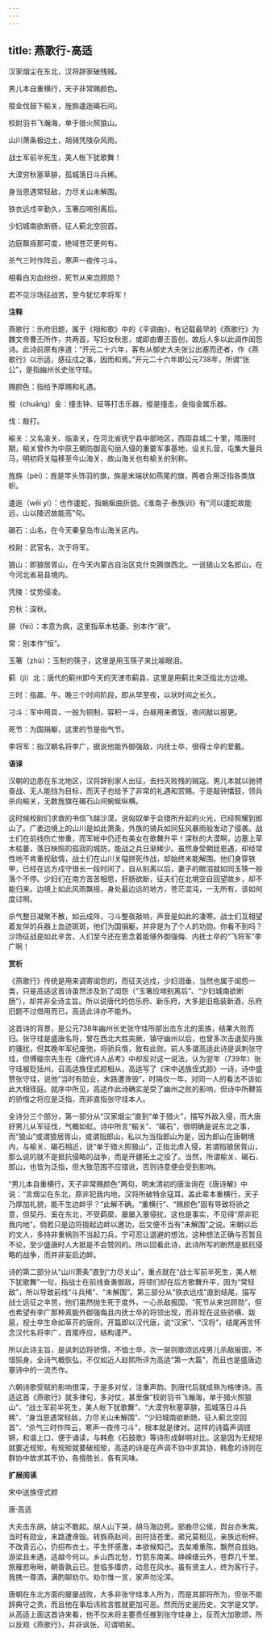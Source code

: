 ```yaml
---
---
---
```

title: 燕歌行-高适
---

汉家烟尘在东北，汉将辞家破残贼。

男儿本自重横行，天子非常赐颜色。

摐金伐鼓下榆关，旌旆逶迤碣石间。

校尉羽书飞瀚海，单于猎火照狼山。

山川萧条极边土，胡骑凭陵杂风雨。

战士军前半死生，美人帐下犹歌舞！

大漠穷秋塞草腓，孤城落日斗兵稀。

身当恩遇常轻敌，力尽关山未解围。

铁衣远戍辛勤久，玉箸应啼别离后。

少妇城南欲断肠，征人蓟北空回首。

边庭飘摇那可度，绝域苍茫更何有。

杀气三时作阵云，寒声一夜传刁斗。

相看白刃血纷纷，死节从来岂顾勋？

君不见沙场征战苦，至今犹忆李将军！

**注释**

燕歌行：乐府旧题，属于《相和歌》中的《平调曲》，有记载最早的《燕歌行》为魏文帝曹丕所作，共两首，写妇女秋思，或即由曹丕首创，故后人多以此调作闺怨诗。此诗前原有序道：“开元二十六年，客有从御史大夫张公出塞而还者，作《燕歌行》以示适，感征戍之事，因而和焉。”开元二十六年即公元738年，所谓“张公”，是指幽州长史张守珪。

赐颜色：指给予厚赐和礼遇。

摐（chuāng）金：撞击钟、钲等打击乐器，摐是撞击，金指金属乐器。

伐：敲打。

榆关：又名渝关、临渝关，在河北省抚宁县中部地区，西距县城二十里，隋唐时期，榆关曾作为中原王朝防御高句丽入侵的重要军事基地，设关扎营，屯集大量兵马，明初将关隘移至今山海关，故山海关也有榆关的别称。

旌旆（pèi）：旌是竿头饰羽的旗，旆是末端状如燕尾的旗，两者合用泛指各类旗帜。

逶迤（wēi yí）：也作逶蛇，指蜿蜒曲折貌。《淮南子·泰族训》有“河以逶蛇故能远，山以陵迟故能高”句。

碣石：山名，在今天秦皇岛市山海关区内。

校尉：武官名，次于将军。

狼山：即狼居胥山，在今天内蒙古自治区克什克腾旗西北。一说狼山又名郎山，在今河北省易县境内。

凭陵：仗势侵凌。

穷秋：深秋。

腓（féi）：本意为病，这里指草木枯萎。别本作“衰”。

常：别本作“恒”。

玉箸（zhù）：玉制的筷子，这里是用玉筷子来比喻眼泪。

蓟（jì）北：唐代的蓟州即今天的天津市蓟县，这里是用蓟北来泛指北方边境。

三时：指晨、午、晚三个时间阶段，即从早至夜，以状时间之长久。

刁斗：军中用具，一般为铜制，容积一斗，白昼用来煮饭，夜间敲以报更。

死节：为国捐躯，这里的节是指气节。

李将军：指汉朝名将李广，据说他能外御强敌，内抚士卒，很得士卒的爱戴。

**语译**

汉朝的边患在东北地区，汉将辞别家人出征，去扫灭败残的贼寇。男儿本就以驰骋奋战、无人能挡为目标，而天子也给予了非常的礼遇和赏赐。于是敲钟擂鼓，领兵杀向榆关，无数旌旗在碣石山间蜿蜒纵横。

这时候校尉们求救的书信飞越沙漠，说匈奴单于会猎所升起的火光，已经照耀到郎山了。广袤边境上的山川是如此萧条，外族的骑兵如同狂风暴雨般发动了侵袭。战士们在前线伤亡惨重，而军帐中仍还有美女在歌舞升平！深秋的大漠啊，边塞上草木枯萎，落日映照的孤寂的城防，能战之兵日渐稀少。虽然身受朝廷恩遇，却经常性地不肯重视敌情，战士们在山川关隘拼死作战，却始终未能解围。他们身穿铁甲，已经在远方戍守很长一段时间了，自从别离以后，妻子的眼泪就如同玉筷一般落个不停。少妇们在南方苦苦相思，肝肠欲断，征夫们在北境空自回望故乡，却不能归来。边境上如此风雨飘摇，身处最边远的地方，苍茫混沌，一无所有，该如何度过啊。

杀气整日凝聚不散，如云成阵，刁斗整夜敲响，声音是如此的凄寒。战士们互相望着友伴的兵器上血迹斑斑，他们为国捐躯，并非是为了个人的功勋。你看不到吗？沙场征战是如此辛苦，人们至今还在思念着能够外御强侮、内抚士卒的“飞将军”李广啊！

**赏析**

《燕歌行》传统是用来调寄闺怨的，而征夫远戍，少妇泪垂，当然也属于闺怨一类，只是高适这首诗虽然涉及到了闺怨（“玉箸应啼别离后”、“少妇城南欲断肠”），却并非全诗主旨。所以说唐代的仿乐府、新乐府，大多是旧瓶装新酒，乐府旧题不过借用而已，高适此诗亦不能外。

这首诗的背景，是公元738年幽州长史张守珪所部出击东北的奚族，结果大败而归。张守珪是盛唐名将，曾在西北大胜突厥，镇守幽州以后，也曾多次击退契丹族的骚扰，但其晚年军纪废弛，将骄兵惰，致有此败。前人多谓高适此诗是讽刺张守珪，但傅璇宗先生在《唐代诗人丛考》中却反对这一说法，认为翌年（739年）张守珪被贬括州，召高适族侄式颜相从，高适写了《宋中送族侄式颜》一诗，诗中盛赞张守珪，说他“当时有勋业，末路遭谗毁”，时隔仅一年，对同一人的看法不该如此大相径庭。就序中所见，高适作此诗确实是受了幽州之败的影响，但诗中所鞭笞的骄惰之将应是泛指，而非直指张守珪本人。

全诗分三个部分，第一部分从“汉家烟尘”直到“单于猎火”，描写外敌入侵，而大唐好男儿从军征伐，气概如虹。诗中所言“榆关”、“碣石”，很明确是说东北之事，而“狼山”或谓狼居胥山，或谓指郎山，私以为当指郎山为是，因为郎山在唐朝境内，与榆关、碣石相近，说“单于猎火照狼山”，正指北虏入侵，若谓指狼居胥山，那么说的就不是抵抗侵略的战争，而是开疆拓土之役了。当然，所谓榆关、碣石、郎山，也皆为泛指，但大致范围不应错讹，否则诗意便会受到影响。

“男儿本自重横行，天子非常赐颜色”两句，明末清初的唐汝询在《唐诗解》中说：“言烟尘在东北，原非犯我内地，汉将所破特余寇耳。盖此辈本重横行，天子乃厚加礼貌，能不生边衅乎？”此解不确。“重横行”、“赐颜色”固有导致将骄之意，但契丹、奚在东北，不受羁縻，屡屡入塞侵扰，这也是事实，不见得“原非犯我内地”。倘若只是边将擅起边衅以邀功，后文便不当有“未解围”之说。宋朝以后的文人，多持非重祸则不当起刀兵，宁可忍让退避的想法，这种想法正确与否暂且不论，至少盛唐时人大抵是不会赞同的。所以回看此诗，此诗所写的断然是抵抗侵略的战争，而并非妄启边衅。

诗的第二部分从“山川萧条”直到“力尽关山”，重点就在“战士军前半死生，美人帐下犹歌舞”一句，指战士在前线奋勇御敌，将领们却在后方歌舞升平，因为“常轻敌”，所以导致前线“斗兵稀”、“未解围”。第三部分从“铁衣远戍”直到结尾，描写战士远征之辛苦，他们虽然抛生死于度外，一心杀敌报国，“死节从来岂顾勋”，但也希望有李广那种真能外御强侮且内抚士卒的将领出现，而非现在这些骄横、跋扈，视士卒生命如草芥的唐将。开篇即以汉代唐，说“汉家”、“汉将”，结尾再言怀念汉代名将李广，首尾呼应，结构谨严。

所以此诗主旨，是讽刺边将骄惰，不恤士卒，次一层则歌颂远戍男儿杀敌报国，不惜殒身。全诗气概恢弘，不仅如近人赵熙所评为高适“第一大篇”，而且也是盛唐边塞诗中的一流杰作。

六朝诗歌受赋的影响很深，于是多对仗，注重声韵，到唐代后就成熟为格律诗。高适这首《燕歌行》就多律句，多对仗，甚至像“校尉羽书飞瀚海，单于猎火照狼山”、“战士军前半死生，美人帐下犹歌舞”、“大漠穷秋塞草腓，孤城落日斗兵稀”、“身当恩遇常轻敌，力尽关山未解围”、“少妇城南欲断肠，征人蓟北空回首”、“杀气三时作阵云，寒声一夜传刁斗”，根本就是律对。这样的诗篇声调铿锵，和谐上口，便于诵读，与韩愈《石鼓歌》等诗形成鲜明对比。这是因为无规矩就要近规矩，有规矩就要破规矩，高适的诗是在声调不协中求其协，韩愈的诗则在群协中故求其不协，各擅胜长，各有风味。

**扩展阅读**

宋中送族侄式颜

唐·高适

大夫击东胡，胡尘不敢起。胡人山下哭，胡马海边死。部曲尽公侯，舆台亦朱紫。当时有勋业，末路遭谗毁。转旆燕赵间，剖符括苍里。弟兄莫相见，亲族远枌梓。不改青云心，仍招布衣士。平生怀感激，本欲候知己。去矣难重陈，飘然自兹始。游梁且未遇，适越今何以。乡山西北愁，竹箭东南美。峥嵘缙云外，苍莽几千里。旅雁悲啾啾，朝昏孰云已。登临多瘴疠，动息在风水。虽有贤主人，终为客行子。我携一尊酒，满酌聊劝尔。劝尔惟一言，家声勿沦滓。

唐朝在东北方面的屡屡战败，大多非张守珪本人所为，而是其部将所为，但张不能辞典守之责，而且他在事后讳败言胜就更加可恶。然而历史是历史，文学是文学，从高适上面这首诗来看，他不仅未将主要责任推到张守珪身上，反而大加歌颂，所以反观《燕歌行》，并非讽张，可谓明矣。